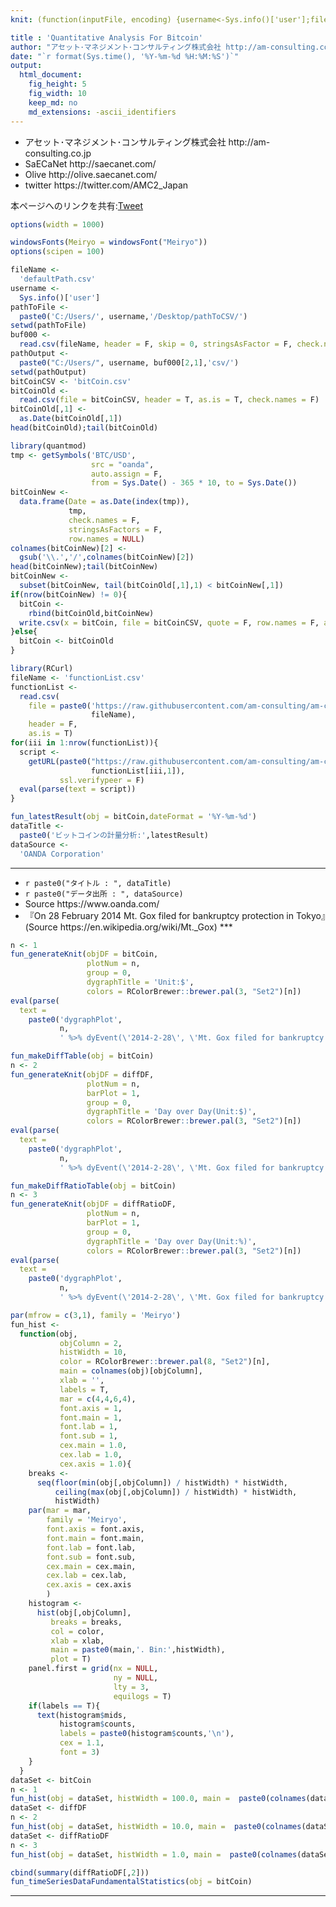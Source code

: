 ```yaml
---
knit: (function(inputFile, encoding) {username<-Sys.info()['user'];fileName<-'defaultPath.csv';pathToFile <-paste0('C:/Users/', username,'/Desktop/pathToCSV/');setwd(pathToFile);buf0<-read.csv(fileName,header = F,skip = 0,stringsAsFactor = F,check.names = F,fileEncoding = 'utf-8');timeStamp<-format(Sys.time(),'%Y%m%d%H%M%S');rmarkdown::render(inputFile, encoding = encoding, output_file = paste0('C:/Users/',username,buf0[2,1],'charts/','am-consulting.co.jp-QuantitativeAnalysisForBitcoin.html')) })

title : 'Quantitative Analysis For Bitcoin'
author: "アセット･マネジメント･コンサルティング株式会社 http://am-consulting.co.jp"
date: "`r format(Sys.time(), '%Y-%m-%d %H:%M:%S')`"
output: 
  html_document:
    fig_height: 5
    fig_width: 10
    keep_md: no
    md_extensions: -ascii_identifiers 
---
```

<link href="http://knowledgevault.saecanet.com/components/rmarkdown-html.css" rel="stylesheet">
<style>.main-container {max-width : 1000px;}</style>
<script src="http://knowledgevault.saecanet.com/components/JavascriptCode.js"></script>

- アセット･マネジメント･コンサルティング株式会社 http://am-consulting.co.jp
- SaECaNet http://saecanet.com/
- Olive http://olive.saecanet.com/
- twitter https://twitter.com/AMC2_Japan

本ページへのリンクを共有:<a href="https://twitter.com/share" class="twitter-share-button" data-via="AMC2_Japan" data-size="large">Tweet</a> <script>!function(d,s,id){var js,fjs=d.getElementsByTagName(s)[0],p=/^http:/.test(d.location)?'http':'https';if(!d.getElementById(id)){js=d.createElement(s);js.id=id;js.src=p+'://platform.twitter.com/widgets.js';fjs.parentNode.insertBefore(js,fjs);}}(document, 'script', 'twitter-wjs');</script>

```r
options(width = 1000)
```

```r
windowsFonts(Meiryo = windowsFont("Meiryo"))
options(scipen = 100)
```

```r
fileName <-
  'defaultPath.csv'
username <- 
  Sys.info()['user']
pathToFile <- 
  paste0('C:/Users/', username,'/Desktop/pathToCSV/')
setwd(pathToFile)
buf000 <- 
  read.csv(fileName, header = F, skip = 0, stringsAsFactor = F, check.names = F, fileEncoding = 'utf-8')
pathOutput <- 
  paste0("C:/Users/", username, buf000[2,1],'csv/')
setwd(pathOutput)
bitCoinCSV <- 'bitCoin.csv'
bitCoinOld <- 
  read.csv(file = bitCoinCSV, header = T, as.is = T, check.names = F)
bitCoinOld[,1] <-
  as.Date(bitCoinOld[,1])
head(bitCoinOld);tail(bitCoinOld)
```

```r
library(quantmod)
tmp <- getSymbols('BTC/USD', 
                  src = "oanda", 
                  auto.assign = F, 
                  from = Sys.Date() - 365 * 10, to = Sys.Date())
bitCoinNew <- 
  data.frame(Date = as.Date(index(tmp)),
             tmp,
             check.names = F,
             stringsAsFactors = F,
             row.names = NULL)
colnames(bitCoinNew)[2] <- 
  gsub('\\.','/',colnames(bitCoinNew)[2])
head(bitCoinNew);tail(bitCoinNew)
bitCoinNew <- 
  subset(bitCoinNew, tail(bitCoinOld[,1],1) < bitCoinNew[,1])
if(nrow(bitCoinNew) != 0){
  bitCoin <- 
    rbind(bitCoinOld,bitCoinNew)
  write.csv(x = bitCoin, file = bitCoinCSV, quote = F, row.names = F, append = F, fileEncoding = 'utf8')
}else{
  bitCoin <- bitCoinOld
}
```

```r
library(RCurl)
fileName <- 'functionList.csv'
functionList <-
  read.csv(
    file = paste0('https://raw.githubusercontent.com/am-consulting/am-consulting.github.io/master/csv/',
                  fileName),
    header = F,
    as.is = T)
for(iii in 1:nrow(functionList)){
  script <- 
    getURL(paste0("https://raw.githubusercontent.com/am-consulting/am-consulting.github.io/master/", 
                  functionList[iii,1]),
           ssl.verifypeer = F)
  eval(parse(text = script))
}
```

```r
fun_latestResult(obj = bitCoin,dateFormat = '%Y-%m-%d')
dataTitle <- 
  paste0('ビットコインの計量分析:',latestResult)
dataSource <- 
  'OANDA Corporation'
```

***

- `r paste0("タイトル : ", dataTitle)`
- `r paste0("データ出所 : ", dataSource)`
- Source https://www.oanda.com/
- 『On 28 February 2014 Mt. Gox filed for bankruptcy protection in Tokyo』(Source https://en.wikipedia.org/wiki/Mt._Gox)
***

```r
n <- 1
fun_generateKnit(objDF = bitCoin, 
                 plotNum = n, 
                 group = 0,
                 dygraphTitle = 'Unit:$',
                 colors = RColorBrewer::brewer.pal(3, "Set2")[n])
eval(parse(
  text =
    paste0('dygraphPlot',
           n,
           ' %>% dyEvent(\'2014-2-28\', \'Mt. Gox filed for bankruptcy protection in Tokyo\', labelLoc = \'bottom\')')))
```

```r
fun_makeDiffTable(obj = bitCoin)
n <- 2
fun_generateKnit(objDF = diffDF, 
                 plotNum = n, 
                 barPlot = 1, 
                 group = 0, 
                 dygraphTitle = 'Day over Day(Unit:$)',
                 colors = RColorBrewer::brewer.pal(3, "Set2")[n])
eval(parse(
  text =
    paste0('dygraphPlot',
           n,
           ' %>% dyEvent(\'2014-2-28\', \'Mt. Gox filed for bankruptcy protection in Tokyo\', labelLoc = \'bottom\')')))
```

```r
fun_makeDiffRatioTable(obj = bitCoin)
n <- 3
fun_generateKnit(objDF = diffRatioDF, 
                 plotNum = n, 
                 barPlot = 1, 
                 group = 0, 
                 dygraphTitle = 'Day over Day(Unit:%)',
                 colors = RColorBrewer::brewer.pal(3, "Set2")[n])
eval(parse(
  text =
    paste0('dygraphPlot',
           n,
           ' %>% dyEvent(\'2014-2-28\', \'Mt. Gox filed for bankruptcy protection in Tokyo\', labelLoc = \'bottom\')')))
```

```r
par(mfrow = c(3,1), family = 'Meiryo')
fun_hist <- 
  function(obj,
           objColumn = 2,
           histWidth = 10, 
           color = RColorBrewer::brewer.pal(8, "Set2")[n], 
           main = colnames(obj)[objColumn],
           xlab = '',
           labels = T,
           mar = c(4,4,6,4),
           font.axis = 1,
           font.main = 1,
           font.lab = 1,
           font.sub = 1,
           cex.main = 1.0,
           cex.lab = 1.0,
           cex.axis = 1.0){
    breaks <-
      seq(floor(min(obj[,objColumn]) / histWidth) * histWidth, 
          ceiling(max(obj[,objColumn]) / histWidth) * histWidth, 
          histWidth)
    par(mar = mar,
        family = 'Meiryo',
        font.axis = font.axis,
        font.main = font.main,
        font.lab = font.lab,
        font.sub = font.sub,
        cex.main = cex.main,
        cex.lab = cex.lab,
        cex.axis = cex.axis
        )
    histogram <-
      hist(obj[,objColumn],
         breaks = breaks, 
         col = color,
         xlab = xlab,
         main = paste0(main,'. Bin:',histWidth),
         plot = T)
    panel.first = grid(nx = NULL,
                       ny = NULL,
                       lty = 3,
                       equilogs = T)
    if(labels == T){    
      text(histogram$mids,
           histogram$counts,
           labels = paste0(histogram$counts,'\n'),
           cex = 1.1,
           font = 3)
    }
  }
dataSet <- bitCoin
n <- 1
fun_hist(obj = dataSet, histWidth = 100.0, main =  paste0(colnames(dataSet)[2],'(Unit:$)'))
dataSet <- diffDF
n <- 2
fun_hist(obj = dataSet, histWidth = 10.0, main =  paste0(colnames(dataSet)[2],':Day over Day(Unit:$)'))
dataSet <- diffRatioDF
n <- 3
fun_hist(obj = dataSet, histWidth = 1.0, main =  paste0(colnames(dataSet)[2],':Day over Day(Unit:%)'))
```

```r
cbind(summary(diffRatioDF[,2]))
fun_timeSeriesDataFundamentalStatistics(obj = bitCoin)
```

***

<script>
  (function(i,s,o,g,r,a,m){i['GoogleAnalyticsObject']=r;i[r]=i[r]||function(){
  (i[r].q=i[r].q||[]).push(arguments)},i[r].l=1*new Date();a=s.createElement(o),
  m=s.getElementsByTagName(o)[0];a.async=1;a.src=g;m.parentNode.insertBefore(a,m)
  })(window,document,'script','https://www.google-analytics.com/analytics.js','ga');

  ga('create', 'UA-3077339-5', 'auto');
  ga('send', 'pageview');

</script>
